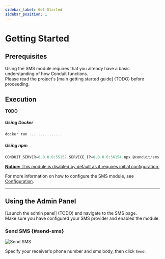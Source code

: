 ```yaml
---
sidebar_label: Get Started
sidebar_position: 1
---
```


# Getting Started

## Prerequisites

Using the SMS module requires that you already have a basic understanding of how Conduit functions.<br />
Please read the project's [main getting started guide] (TODO) before proceeding.

## Execution

**TODO**

##### Using Docker

```jsx
docker run ...............
```

##### Using npm

```jsx
CONDUIT_SERVER=0.0.0.0:55152 SERVICE_IP=0.0.0.0:56154 npx @conduit/sms start
```

<ins><strong>Notice:</strong> This module is disabled by default as it requires initial configuration.</ins>

For more information on how to configure the SMS module, see [Configuration](config.mdx).

-------------------------------------------------

## Using the Admin Panel

[Launch the admin panel] (TODO) and navigate to the SMS page.<br />
Make sure you have configured your SMS provider and enabled the module.

### Send SMS {#send-sms}

![Send SMS](/img/modules/sms/admin/send_sms.png)

Specify your receiver's phone number and sms body, then click `Send`.
